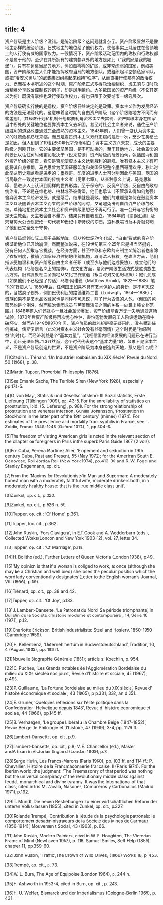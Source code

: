 ```yaml
---
---
---
```

title: 4
---




资产阶级是主人阶级？没错。是统治阶级？这问题就复杂了。资产阶级显然不是像地主那样的统治阶级。旧式地主的地位给了他们权力，使他事实上对居住在他领地上的人行使有效的国家权力。一般情况下，资产阶级活动范围内的政权和行政权都不是属于他的，至少在其所拥有的建筑物以外的地方是如此（“我的家是我的城堡”）。只有在远离当局的地方，例如孤零零的矿区，或非常虚弱的国家，例如美国，资产阶级的主人们才能指挥政府当局的地方部队，或组织起平克顿私家军队，或把“治安义勇队”的武装集团纠集起来维持“秩序”，从而直接行使那样的政治权力。然而在本书所述的这个时期，资产阶级正式取得政治控制权，或无须与旧时政治精英分享政治控制权的例子，却是凤毛麟角。大多数国家的资产阶级（不论其定义为何）既没有掌控也没行使政治权力，有也只限于次要或市一级的层次。

资产阶级确实行使的是霸权，资产阶级日益决定的是政策。资本主义作为发展经济的方法是无法替代的。这意味着这时期的自由资产阶级（这个阶级随地方不同而有些差别），其经济计划和机制计划都要利用资本主义去实现，资产阶级本身在国家当中所处的关键地位也要靠资本主义去巩固。甚至对社会主义者来说，通往无产阶级胜利的道路也要通过完全成熟的资本主义。1848年前，人们曾一度认为资本主义的过渡危机已经来临，而且是宣告资本主义寿终正寝的最后一次，至少在英格兰是如此，但人们到了19世纪50年代才渐渐明白：资本主义方兴未艾，成长的主要阶级才刚刚开始。它的主要堡垒英国，是不可动摇的，至于其他地方，社会革命的前景比以往任何时候更加取决于（说来荒诞）资产阶级的前景如何，包括国内和国外资产阶级的前景，看它是否能使资本主义达到胜利的巅峰。唯有资本主义才有可能将其自身推翻。马克思曾为英国征服印度和美国征服整个墨西哥而欢呼，称此时此举从历史观点看是进步的；墨西哥、印度的进步人士可分别因此与美国、英国的当局联合一致对付本国的传统主义者（见第七章）。从某种意义上说，马克思和印、墨进步人士认识到同样的世界形势。至于保守的、反资产阶级、反自由的政府统治者，不论是在维也纳、柏林或圣彼得堡，他们也承认（不管承认得如何勉强）舍弃资本主义经济发展，就是落后，结果就是衰败。他们的难题是如何在鼓励资本主义以及随着资本主义而来的资产阶级的同时，又可避免出现自由资产阶级的政权。单纯地拒绝资本主义社会和资产阶级思想已不再可行了。唯一公开与它抗衡的是天主教会。天主教会自不量力，结果只有自我孤立。1864年的《谬误汇编》及梵蒂冈大公会议拒绝一切代表19世纪中期特权的东西，这种极端行为本身就说明了他们已完全处于守势。

资产阶级纲领实际上居于垄断地位。但从19世纪70年代起，“自由”形式的资产阶级垄断地位已开始崩溃。然而整体说来，在19世纪第三个25年它是相当坚挺的，没有任何人胆敢与它挑战。在经济方面，甚至中欧和东欧的专制主义统治者也废除了农奴制度，撤销了国家经济控制的传统机构，取消法人特权。在政治方面，他们指派更加温和的资产阶级自由主义者任职（或至少与他们达成妥协），成立他们的代表机构（尽管是名义上的摆饰）。在文化方面，是资产阶级生活方式战胜贵族生活方式，旧式贵族相当全面地从文化世界撤退（按当时对文化的理解）：他们变成（如果他们不已经是了的话）马修·阿诺德（Matthew Arnold，1822—1888）笔下的“野蛮人”。1850年后，任何国王如果不具有艺术保护人的身份，是不可思议的，当然疯子例外，例如巴伐利亚的路德维希二世（LudwigⅡ，1864—1886）；贵族如果不是艺术品收藏家也是同样不可思议，除了行为古怪的人外。（俄国的芭蕾恐怕是个例外，然而统治集团成员与芭蕾舞演员之间的关系一向超出纯文化范围。）1848年前人们还担心一旦社会革命爆发，资产阶级能否万无一失地通过这场试验。1870年后资产阶级将再次忧心忡忡，害怕蓬勃发展的工人阶级运动在暗中破坏它。然而在1848到1870年间，资产阶级的胜利却是毫无疑问的，没有受到任何挑战。俾斯麦断言（此公对资本主义社会没有丝毫同情）这个时代是“物质利益”的时代，而经济利益是个“基本力量”。“我相信国内经济发展的问题已在进行当中，而且无法阻挡。”[36]然而，这个时代代表这个“基本力量”的，如果不是资本主义，不是资产阶级创造的世界，不是资产阶级为本身创造的天地，那又是什么呢？

[1]Citedin L. Trénard, ‘Un Industriel roubaisien du XIX siècle’, Revue du Nord, 50 (1968), p. 38.



[2]Martin Tupper, Proverbial Philosophy (1876).



[3]See Emanie Sachs, The Terrible Siren (New York 1928), especially pp.174-5.



[4]G. von Mayr, Statistik und Gesellschatslehre III Sozialstatistik, Erste Lieferung (Tülbingen 1909), pp. 43-5. For the unreliability of statistics on prostitution, ibid. (5. Lieferung), p. 988. For the strong relationship of prostitution and venereal infection, Gunilla Johansson, ‘Prostitution in Stockholm in the latter part of the 19th century’ (mimeo) (1974). For estimates of the prevalence and mortality from syphilis in France, see T. Zeldin, France 1848-1945 (Oxford 1974), 1, pp.304-6.



[5]The freedom of visiting American girls is noted in the relevant section of the chapter on foreigners in Paris inthe superb Paris Guide 1867 (2 vols).



[6]For Cuba, Verena Martinez Alier, ‘Elopement and seduction in 19th century Cuba’, Past and Present, 55 (May 1972); for the American South E. Genovese, Roll Jordan Roll (New York 1974), pp.413-30 and R. W. Fogel and Stanley Engermann, op. cit.



[7]From the ‘Maxims for Revolutionists’in Man and Superman: ‘A moderately honest man with a moderately faithful wife, moderate drinkers both, in a moderately healthy house: that is the true middle class unit’.



[8]Zunkel, op. cit., p.320.



[9]Zunkel, op. cit., p.526 n. 59.



[10]Tupper, op. cit.: ‘Of Home’, p.361.



[11]Tupper, loc. cit., p.362.



[12]John Ruskin, ‘Fors Clavigera’, in E.T.Cook and A. Wedderburn (eds.), Collected Works(London and New York 1903-12), vol. 27, letter 34.



[13]Tupper, op. cit.: ‘Of Marriage’, p.118.



[14]H. Bolitho (ed.), Further Letters of Queen Victoria (London 1938), p.49.



[15]‘My opinion is that if a woman is obliged to work, at once (although she may be a Christian and well bred) she loses the peculiar position which the word lady conventionally designates’(Letter to the English woman’s Journal, VIII (1866), p.59).



[16]Trénard, op. cit., pp. 38 and 42.



[17]Tupper, op. cit.: ‘Of Joy’, p.133.



[18]J. Lambert-Dansette, ‘Le Patronat du Nord. Sa période triomphante’, in Bulletin de la Société d’histoire moderne et contemporaire , 14, Série 18 (1971), p.12.



[19]Charlotte Erickson, British Industrialists: Steel and Hosiery, 1850-1950 (Cambridge 1959).



[20]H. Kellenbenz, ‘Unternehmertum in Südwestdeutschland’, Tradition, 10, 4 (August 1965), pp. 183 ff.



[21]Nouvelle Biographie Générale (1861); article s: Koechlin, p. 954.



[22]C. Pucheu, ‘Les Grands notables de I’Agglomération Bordelaise du milieu du XIXe siècleà nos jours’, Revue d’histoire et sociale, 45 (1967), p.493.



[23]P. Guillaume, ‘La Fortune Bordelaise au milieu du XIX siècle’, Revue d’ histoire économique et sociale , 43 (1965), p p.331, 332, an d 351.



[24]E. Gruner, ‘Quelques reflexions sur l’élite politique dans la Confédération· Helvetique depuis 1848’, Revue d’ histoire économique et sociale, 44 (1966), pp.145 ff.



[25]B. Verhaegen, ‘Le groupe Libéral à la Chambre Beige (1847-1852)’, Revue Bei ge de Philologie et d’histoire, 47 (1969), 3-4, pp. 1176 ff.



[26]Lambert-Dansette, op. cit., p.9.



[27]Lambert-Dansette, op. cit., p.8; V. E. Chancellor (ed.), Master andArtisan in Victorian England (London 1969), p.7.



[28]Serge Hutin, Les Francs-Marons (Paris 1960), pp. 103 ff. and 114 ff.; P. Chevallier, Histoire de la Francmaçonnerie francaise, II (Paris 1974). For the Iberian world, the judgment: ‘The Freemasonry of that period was nothing but the universal conspiracy of the revolutionary middle class against feudal, monarchical and divine tyranny. It was the International of that class’, cited in Iris M. Zavala, Masones, Comuneros y Carbonarios (Madrid 1971), p.192.



[29]T. Mundt, Die neuen Bestrebungen zu einer wirtschaftlichen Reform der unteren Volksklassen (1855), cited in Zunkel, op. cit., p.327.



[30]Rolande Trempé, ‘Contribution à I’étude de la psychologie patronale: le comportement desadministrateurs de la Societé des Mines de Carmaux (1856-1914)’, Mouvemen t Social, 43 (1963), p. 66.



[31]John Ruskin, Modern Painters, cited in W. E. Houghton, The Victorian Frame of Mind (Newhaven 1957), p. 116. Samuel Smiles, Self Help (1859), chapter 11, pp.359-60.



[32]John Ruskin, ‘Traffic’,The Crown of Wild Olives, (1866) Works 18, p. 453.



[33]Trempé, op. cit., p. 73.



[34]W. L. Burn, The Age of Equipoise (London 1964), p. 244 n.



[35]H. Ashworth in 1953-4, cited in Burn, op. cit., p. 243.



[36]H. U. Wehler, Bismarck und der lmperialismus (Cologne-Berlin 1969), p. 431.